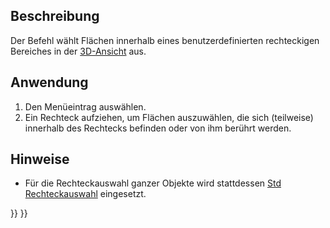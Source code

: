 <languages/>

{{Docnav/de
|[[Part_Defeaturing/de|FormelementEntfernen]]
|[[Part_ShapeFromMesh/de|FormAusNetz]]
|[[Part_Workbench/de|Part]]
|IconL=Part_Defeaturing.svg
|IconR=Part_ShapeFromMesh.svg
|IconC=Workbench_Part.svg
}}

{{GuiCommand/de
|Name=Part BoxSelection
|Name/de=Part Rechteckauswahl
|MenuLocation=Part → Rechteckauswahl
|Workbenches=[[Part_Workbench/de|Part]]
|Version=0.18
|SeeAlso=[[Std_BoxSelection/de|Std Rechteckauswahl]], [[Std_BoxElementSelection/de|Std RechteckElementauswahl]]
}}

<span id="Description"></span>
==Beschreibung==

Der Befehl {{Button|[[Image:Part_BoxSelection.svg|24px]] [[Part_BoxSelection/de|Part Rechteckauswahl]]}} wählt Flächen innerhalb eines benutzerdefinierten rechteckigen Bereiches in der [[3D_view/de|3D-Ansicht]] aus.

<span id="Usage"></span>
==Anwendung== 

# Den Menüeintrag {{MenuCommand|Part → [[Image:Part_BoxSelection.svg|16px]] Rechteckauswahl}} auswählen.
# Ein Rechteck aufziehen, um Flächen auszuwählen, die sich (teilweise) innerhalb des Rechtecks befinden oder von ihm berührt werden.

<span id="Notes"></span>
==Hinweise==

* Für die Rechteckauswahl ganzer Objekte wird stattdessen [[Std BoxSelection|Std Rechteckauswahl]] eingesetzt.


{{Docnav/de
|[[Part_Defeaturing/de|FormelementEntfernen]]
|[[Part_ShapeFromMesh/de|FormAusNetz]]
|[[Part_Workbench/de|Part]]
|IconL=Part_Defeaturing.svg
|IconR=Part_ShapeFromMesh.svg
|IconC=Workbench_Part.svg
}}

{{Part_Tools_navi{{#translation:}}}}
{{Userdocnavi{{#translation:}}}}